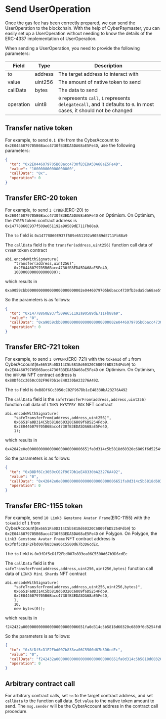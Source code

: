 # Send UserOperation

Once the gas fee has been correctly prepared, we can send the UserOperation to the blockchain. With the help of CyberPaymaster, you can easily set up a UserOperation without needing to know the details of the ERC-4337 implementation of UserOperation.

When sending a UserOperation, you need to provide the following parameters:

| Field     | Type    | Description                                                                                                           |
| --------- | ------- | --------------------------------------------------------------------------------------------------------------------- |
| to        | address | The target address to interact with                                                                                   |
| value     | uint256 | The amount of native token to send                                                                                    |
| callData  | bytes   | The data to send                                                                                                      |
| operation | uint8   | `0` represents `call`, `1` represents `delegatecall`, and it defaults to `0`. In most cases, it should not be changed |

## Transfer native token

For example, to send `0.1 ETH` from the CyberAccount to `0x2E0446079705B6Bacc4730fB3EDA5DA68aE5Fe4D`, use the following parameters:

```json
{
  "to": "0x2E0446079705B6Bacc4730fB3EDA5DA68aE5Fe4D",
  "value": "100000000000000000",
  "callData": "0x",
  "operation": 0
}
```

## Transfer ERC-20 token

For example, to send `1 CYBER`(ERC-20) to `0x2E0446079705B6Bacc4730fB3EDA5DA68aE5Fe4D` on Optimism. On Optimism, the `CYBER` token contract address is `0x14778860E937f509e651192a90589dE711Fb88a9`.

The `to` field is `0x14778860E937f509e651192a90589dE711Fb88a9`

The `callData` field is the `transfer(address,uint256)` function call data of `CYBER` token contract

```solidity
abi.encodeWithSignature(
    "transfer(address,uint256)",
    0x2E0446079705B6Bacc4730fB3EDA5DA68aE5Fe4D,
    1000000000000000000);
```

which results in

```
0xa9059cbb0000000000000000000000002e0446079705b6bacc4730fb3eda5da68ae5fe4d0000000000000000000000000000000000000000000000000de0b6b3a7640000
```

So the parameters is as follows:

```json
{
  "to": "0x14778860E937f509e651192a90589dE711Fb88a9",
  "value": "0",
  "callData": "0xa9059cbb0000000000000000000000002e0446079705b6bacc4730fb3eda5da68ae5fe4d0000000000000000000000000000000000000000000000000de0b6b3a7640000",
  "operation": 0
}
```

## Transfer ERC-721 token

For example, to send `1 OPPUNK`(ERC-721) with the `tokenId` of `1` from CyberAccount(`0x6651Fa0D314C5b5818d60320C6809f6D5254Fdb9`) to `0x2E0446079705B6Bacc4730fB3EDA5DA68aE5Fe4D` on Optimism. On Optimism, the `OPPUNK` NFT contract address is `0xB8Df6Cc3050cC02F967Db1eE48330bA23276A492`.

The `to` field is `0xB8Df6Cc3050cC02F967Db1eE48330bA23276A492`

The `callData` field is the `safeTransferFrom(address,address,uint256)` function call data of `LINK3 MYSTERY BOX` NFT contract

```solidity
abi.encodeWithSignature(
    "safeTransferFrom(address,address,uint256)",
    0x6651Fa0D314C5b5818d60320C6809f6D5254Fdb9,
    0x2E0446079705B6Bacc4730fB3EDA5DA68aE5Fe4D,
    1);
```

which results in

```
0x42842e0e0000000000000000000000006651fa0d314c5b5818d60320c6809f6d5254fdb90000000000000000000000002e0446079705b6bacc4730fb3eda5da68ae5fe4d0000000000000000000000000000000000000000000000000000000000000001
```

So the parameters is as follows:

```json
{
  "to": "0xB8Df6Cc3050cC02F967Db1eE48330bA23276A492",
  "value": "0",
  "callData": "0x42842e0e0000000000000000000000006651fa0d314c5b5818d60320c6809f6d5254fdb90000000000000000000000002e0446079705b6bacc4730fb3eda5da68ae5fe4d0000000000000000000000000000000000000000000000000000000000000001",
  "operation": 0
}
```

## Transfer ERC-1155 token

For example, send `10 Link3 Gemstone Avatar Frame`(ERC-1155) with the `tokenId` of `1` from CyberAccount(`0x6651Fa0D314C5b5818d60320C6809f6D5254Fdb9`) to `0x2E0446079705B6Bacc4730fB3EDA5DA68aE5Fe4D` on Polygon.
On Polygon, the `Link3 Gemstone Avatar Frame` NFT contract address is `0x3fDf5cD1F2Fbd007b833ea06C5500d67b3D6cdEc`.

The `to` field is `0x3fDf5cD1F2Fbd007b833ea06C5500d67b3D6cdEc`

The `callData` field is the `safeTransferFrom(address,address,uint256,uint256,bytes)` function call data of `LINK3 Mini Shards` NFT contract

```solidity
abi.encodeWithSignature(
    "safeTransferFrom(address,address,uint256,uint256,bytes)",
    0x6651Fa0D314C5b5818d60320C6809f6D5254Fdb9,
    0x2E0446079705B6Bacc4730fB3EDA5DA68aE5Fe4D,
    1,
    10,
    new bytes(0));
```

which results in

```
f242432a0000000000000000000000006651fa0d314c5b5818d60320c6809f6d5254fdb90000000000000000000000002e0446079705b6bacc4730fb3eda5da68ae5fe4d0000000000000000000000000000000000000000000000000000000000000001000000000000000000000000000000000000000000000000000000000000000a00000000000000000000000000000000000000000000000000000000000000a00000000000000000000000000000000000000000000000000000000000000000
```

So the parameters is as follows:

```json
{
  "to": "0x3fDf5cD1F2Fbd007b833ea06C5500d67b3D6cdEc",
  "value": "0",
  "callData": "f242432a0000000000000000000000006651fa0d314c5b5818d60320c6809f6d5254fdb90000000000000000000000002e0446079705b6bacc4730fb3eda5da68ae5fe4d0000000000000000000000000000000000000000000000000000000000000001000000000000000000000000000000000000000000000000000000000000000a00000000000000000000000000000000000000000000000000000000000000a00000000000000000000000000000000000000000000000000000000000000000",
  "operation": 0
}
```

## Arbitrary contract call

For arbitrary contract calls, set `to` to the target contract address, and set `callData` to the function call data. Set `value` to the native token amount to send. The `msg.sender` will be the CyberAccount address in the contract call procedure.
